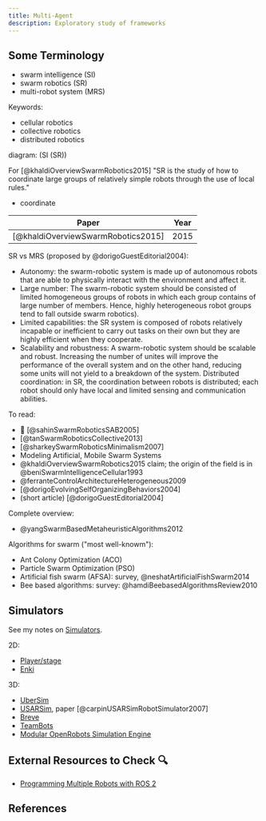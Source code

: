 ```yaml
---
title: Multi-Agent
description: Exploratory study of frameworks
---
```


## Some Terminology

- swarm intelligence (SI)
- swarm robotics (SR)
- multi-robot system (MRS)

Keywords:
- cellular robotics
- collective robotics
- distributed robotics

diagram: (SI (SR))

For [@khaldiOverviewSwarmRobotics2015] "SR is the study of how to coordinate large groups of relatively simple robots through the use of local rules."
- coordinate

| Paper | Year |
|----|-----|
| [@khaldiOverviewSwarmRobotics2015]  | 2015 |

SR vs MRS (proposed by @dorigoGuestEditorial2004):
- Autonomy: the swarm-robotic system is made up of autonomous robots that are able to physically interact with the environment and affect it.
- Large number: The swarm-robotic system should be consisted of limited homogeneous groups of robots in which each group contains of large number of members. Hence, highly heterogeneous robot groups tend to fall outside swarm robotics).
- Limited capabilities: the SR system is composed of robots relatively incapable or inefficient to carry out tasks on their own but they are highly efficient when they cooperate.
- Scalability and robustness: A swarm-robotic system should be scalable and robust. Increasing the number of unites will improve the performance of the overall system and on the other hand, reducing some units will not yield to a breakdown of the system.
Distributed coordination: in SR, the coordination between robots is distributed; each robot should only have local and limited sensing and communication abilities.


To read:
- 📌 [@sahinSwarmRoboticsSAB2005]
- [@tanSwarmRoboticsCollective2013]
- [@sharkeySwarmRoboticsMinimalism2007]
- Modeling Artificial, Mobile Swarm Systems
- @khaldiOverviewSwarmRobotics2015 claim; the origin of the field is in @beniSwarmIntelligenceCellular1993
- @ferranteControlArchitectureHeterogeneous2009
- [@dorigoEvolvingSelfOrganizingBehaviors2004]
- (short article) [@dorigoGuestEditorial2004]

Complete overview:
- @yangSwarmBasedMetaheuristicAlgorithms2012

Algorithms for swarm ("most well-knowm"):
- Ant Colony Optimization (ACO)
- Particle Swarm Optimization (PSO)
- Artificial fish swarm (AFSA): survey, @neshatArtificialFishSwarm2014
- Bee based algorithms: survey: @hamdiBeebasedAlgorithmsReview2010

## Simulators

See my notes on [Simulators](simulators).

2D:
- [Player/stage](https://playerstage.sourceforge.net/)
- [Enki](https://github.com/enki-community/enki)

3D:
- [UberSim](https://www.cs.cmu.edu/~robosoccer/ubersim/)
- [USARSim](https://sourceforge.net/projects/usarsim/), paper [@carpinUSARSimRobotSimulator2007]
- [Breve](https://github.com/jonklein/breve)
- [TeamBots](https://www.cs.cmu.edu/~trb/TeamBots/)
- [Modular OpenRobots Simulation Engine](https://morse-simulator.github.io/)

## External Resources to Check 🔍

- [Programming Multiple Robots with ROS 2](https://osrf.github.io/ros2multirobotbook/intro.html)


## References
